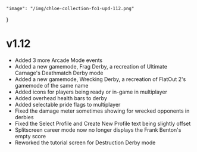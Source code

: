 	"image": "/img/chloe-collection-fo1-upd-112.png"
}

# v1.12

- Added 3 more Arcade Mode events
- Added a new gamemode, Frag Derby, a recreation of Ultimate Carnage's Deathmatch Derby mode
- Added a new gamemode, Wrecking Derby, a recreation of FlatOut 2's gamemode of the same name
- Added icons for players being ready or in-game in multiplayer
- Added overhead health bars to derby
- Added selectable pride flags to multiplayer
- Fixed the damage meter sometimes showing for wrecked opponents in derbies
- Fixed the Select Profile and Create New Profile text being slightly offset
- Splitscreen career mode now no longer displays the Frank Benton's empty score
- Reworked the tutorial screen for Destruction Derby mode